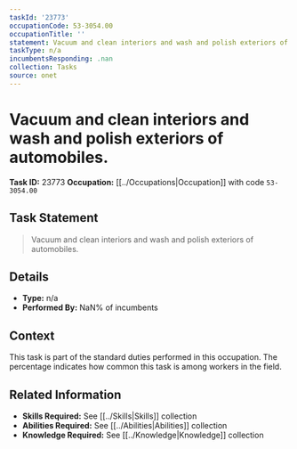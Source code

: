```yaml
---
taskId: '23773'
occupationCode: 53-3054.00
occupationTitle: ''
statement: Vacuum and clean interiors and wash and polish exteriors of automobiles.
taskType: n/a
incumbentsResponding: .nan
collection: Tasks
source: onet
---
```

# Vacuum and clean interiors and wash and polish exteriors of automobiles.

**Task ID:** 23773
**Occupation:** [[../Occupations|Occupation]] with code `53-3054.00`

## Task Statement

> Vacuum and clean interiors and wash and polish exteriors of automobiles.

## Details

- **Type:** n/a
- **Performed By:** NaN% of incumbents

## Context

This task is part of the standard duties performed in this occupation. The percentage indicates how common this task is among workers in the field.

## Related Information

- **Skills Required:** See [[../Skills|Skills]] collection
- **Abilities Required:** See [[../Abilities|Abilities]] collection
- **Knowledge Required:** See [[../Knowledge|Knowledge]] collection
